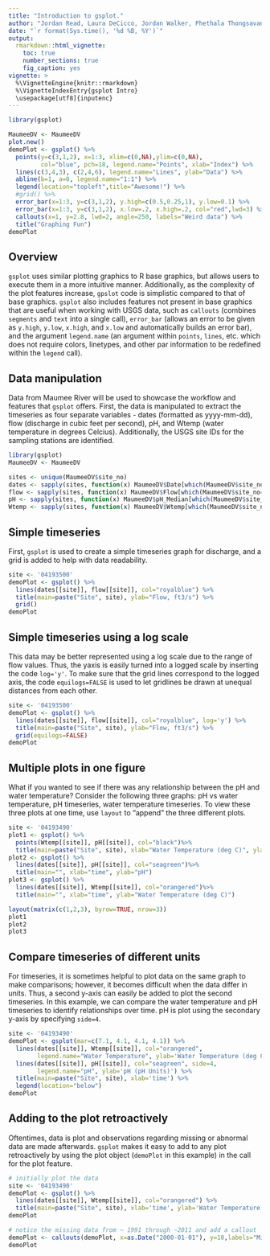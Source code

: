 ```yaml
---
title: "Introduction to gsplot."
author: "Jordan Read, Laura DeCicco, Jordan Walker, Phethala Thongsavanh, Lindsay Carr"
date: "`r format(Sys.time(), '%d %B, %Y')`"
output: 
  rmarkdown::html_vignette:
    toc: true
    number_sections: true
    fig_caption: yes
vignette: >
  %\VignetteEngine{knitr::rmarkdown}
  %\VignetteIndexEntry{gsplot Intro}
  \usepackage[utf8]{inputenc}
---
```


```r
library(gsplot)

MaumeeDV <- MaumeeDV
plot.new()
demoPlot <- gsplot() %>%
  points(y=c(3,1,2), x=1:3, xlim=c(0,NA),ylim=c(0,NA),
         col="blue", pch=18, legend.name="Points", xlab="Index") %>%
  lines(c(3,4,3), c(2,4,6), legend.name="Lines", ylab="Data") %>%
  abline(b=1, a=0, legend.name="1:1") %>%
  legend(location="topleft",title="Awesome!") %>%
  #grid() %>%
  error_bar(x=1:3, y=c(3,1,2), y.high=c(0.5,0.25,1), y.low=0.1) %>%
  error_bar(x=1:3, y=c(3,1,2), x.low=.2, x.high=.2, col="red",lwd=3) %>%
  callouts(x=1, y=2.8, lwd=2, angle=250, labels="Weird data") %>%
  title("Graphing Fun")
demoPlot

```

## Overview

`gsplot` uses similar plotting graphics to R base graphics, but allows users to execute them in a more intuitive manner. Additionally, as the complexity of the plot features increase, `gpslot` code is simplistic compared to that of base graphics. `gsplot` also includes features not present in base graphics that are useful when working with USGS data, such as `callouts` (combines `segments` and `text` into a single call), `error_bar` (allows an error to be given as `y.high`, `y.low`, `x.high`, and `x.low` and automatically builds an error bar), and the argument `legend.name` (an argument within `points`, `lines`, etc. which does not require colors, linetypes, and other par information to be redefined within the `legend` call).

## Data manipulation

Data from Maumee River will be used to showcase the workflow and features that `gsplot` offers. First, the data is manipulated to extract the timeseries as four separate variables - dates (formatted as yyyy-mm-dd), flow (discharge in cubic feet per second), pH, and Wtemp (water temperature in degrees Celcius). Additionally, the USGS site IDs for the sampling stations are identified. 

```r
library(gsplot)
MaumeeDV <- MaumeeDV

sites <- unique(MaumeeDV$site_no)
dates <- sapply(sites, function(x) MaumeeDV$Date[which(MaumeeDV$site_no==x)], USE.NAMES=TRUE)
flow <- sapply(sites, function(x) MaumeeDV$Flow[which(MaumeeDV$site_no==x)], USE.NAMES=TRUE)
pH <- sapply(sites, function(x) MaumeeDV$pH_Median[which(MaumeeDV$site_no==x)], USE.NAMES=TRUE)
Wtemp <- sapply(sites, function(x) MaumeeDV$Wtemp[which(MaumeeDV$site_no==x)], USE.NAMES=TRUE)

```


## Simple timeseries

First, `gsplot` is used to create a simple timeseries graph for discharge, and a grid is added to help with data readability.

```r
site <- '04193500'
demoPlot <- gsplot() %>% 
  lines(dates[[site]], flow[[site]], col="royalblue") %>%
  title(main=paste("Site", site), ylab="Flow, ft3/s") %>%
  grid()
demoPlot

```


## Simple timeseries using a log scale

This data may be better represented using a log scale due to the range of flow values. Thus, the yaxis is easily turned into a logged scale by inserting the code `log='y'`. To make sure that the grid lines correspond to the logged axis, the code `equilogs=FALSE` is used to let gridlines be drawn at unequal distances from each other.  

```r
site <- '04193500'
demoPlot <- gsplot() %>% 
  lines(dates[[site]], flow[[site]], col="royalblue", log='y') %>%
  title(main=paste("Site", site), ylab="Flow, ft3/s") %>%
  grid(equilogs=FALSE)
demoPlot

```


## Multiple plots in one figure

What if you wanted to see if there was any relationship between the pH and water temperature? Consider the following three graphs: pH vs water temperature, pH timeseries, water temperature timeseries. To view these three plots at one time, use `layout` to "append" the three different plots.  

```r
site <- '04193490'
plot1 <- gsplot() %>% 
  points(Wtemp[[site]], pH[[site]], col="black")%>%
  title(main=paste("Site", site), xlab="Water Temperature (deg C)", ylab="pH")
plot2 <- gsplot() %>% 
  lines(dates[[site]], pH[[site]], col="seagreen")%>%
  title(main="", xlab="time", ylab="pH")
plot3 <- gsplot() %>% 
  lines(dates[[site]], Wtemp[[site]], col="orangered")%>%
  title(main="", xlab="time", ylab="Water Temperature (deg C)")

layout(matrix(c(1,2,3), byrow=TRUE, nrow=3))
plot1
plot2
plot3

```


## Compare timeseries of different units

For timeseries, it is sometimes helpful to plot data on the same graph to make comparisons; however, it becomes difficult when the data differ in units. Thus, a second y-axis can easily be added to plot the second timeseries. In this example, we can compare the water temperature and pH timeseries to identify relationships over time. pH is plot using the secondary y-axis by specifying `side=4`. 

```r
site <- '04193490'
demoPlot <- gsplot(mar=c(7.1, 4.1, 4.1, 4.1)) %>% 
  lines(dates[[site]], Wtemp[[site]], col="orangered", 
        legend.name="Water Temperature", ylab='Water Temperature (deg C)') %>%
  lines(dates[[site]], pH[[site]], col="seagreen", side=4, 
        legend.name="pH", ylab='pH (pH Units)') %>%
  title(main=paste("Site", site), xlab='time') %>% 
  legend(location="below")
demoPlot

```


## Adding to the plot retroactively

Oftentimes, data is plot and observations regarding missing or abnormal data are made afterwards. `gsplot` makes it easy to add to any plot retroactively by using the plot object (`demoPlot` in this example) in the call for the plot feature. 

```r
# initially plot the data
site <- '04193490'
demoPlot <- gsplot() %>% 
  lines(dates[[site]], Wtemp[[site]], col="orangered") %>% 
  title(main=paste("Site", site), xlab='time', ylab='Water Temperature (deg C)')
demoPlot
```

```r
# notice the missing data from ~ 1991 through ~2011 and add a callout
demoPlot <- callouts(demoPlot, x=as.Date("2000-01-01"), y=10,labels="Missing Data")
demoPlot

```